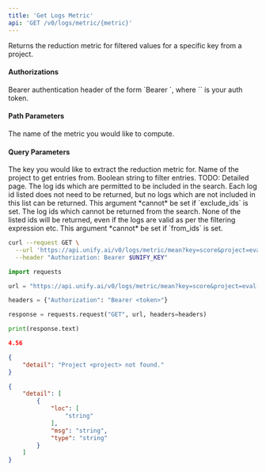 ```yaml
---
title: 'Get Logs Metric'
api: 'GET /v0/logs/metric/{metric}'
---
```

Returns the reduction metric for filtered values for a specific key from a project.

#### Authorizations

<ParamField header="Authorization" type="string" required="true">
  Bearer authentication header of the form `Bearer <token>`, where `<token>` is your auth token.
</ParamField>

#### Path Parameters

<ParamField query="metric" type="string" required="true">
The name of the metric you would like to compute.
</ParamField>

#### Query Parameters

<ParamField query="key" type="string" required="true">
The key you would like to extract the reduction metric for.
</ParamField>

<ParamField query="project" type="string" required="true">
Name of the project to get entries from.
</ParamField>

<ParamField query="filter_expr" type="string | null" >
Boolean string to filter entries. TODO: Detailed page.
</ParamField>

<ParamField query="from_ids" type="array | null" >
The log ids which are permitted to be included in the search. Each log id listed does not need to be returned, but no logs which are not included in this list can be returned. This argument *cannot* be set if `exclude_ids` is set.
</ParamField>

<ParamField query="exclude_ids" type="array | null" >
The log ids which cannot be returned from the search. None of the listed ids will be returned, even if the logs are valid as per the filtering expression etc. This argument *cannot* be set if `from_ids` is set.
</ParamField>

<RequestExample>

```bash cURL
curl --request GET \
  --url 'https://api.unify.ai/v0/logs/metric/mean?key=score&project=eval-project&filter_expr=len(output)%20>%20200%20and%20temperature%20==%200.5&from_ids=[0,%201,%202]&exclude_ids=[0,%201,%202]' \
  --header "Authorization: Bearer $UNIFY_KEY"
```

```python Python
import requests

url = "https://api.unify.ai/v0/logs/metric/mean?key=score&project=eval-project&filter_expr=len(output)%20>%20200%20and%20temperature%20==%200.5&from_ids=[0,%201,%202]&exclude_ids=[0,%201,%202]"

headers = {"Authorization": "Bearer <token>"}

response = requests.request("GET", url, headers=headers)

print(response.text)
```

</RequestExample>
<ResponseExample>

```json 200
4.56
```

```json 404
{
    "detail": "Project <project> not found."
}
```

```json 422
{
    "detail": [
        {
            "loc": [
                "string"
            ],
            "msg": "string",
            "type": "string"
        }
    ]
}
```

</ResponseExample>
